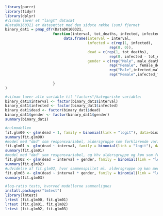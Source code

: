 ```r
library(purrr)
library(tidyr) 
library(dplyr)
#Vi/man laver et "langt" datasæt
#DataDK160321 er datasættet med den sidste række (sum) fjernet
binary_dat1 = pmap_dfr(DataDK160321, 
                      function(interval, tot_deaths, infected, infected_male,infected_fem, male_deaths, female_deaths,...) {
                           data.frame(interval = interval,
                                      infected = c(rep(1, infected),
                                                rep(0, 0)),
                                      dead = c(rep(1, tot_deaths),
                                                rep(0, infected - tot_deaths)),
                                      gender = c(rep("Male", male_deaths),
                                                rep("Female", female_deaths),
                                                rep("Male",infected_male-male_deaths),
                                                rep("Female",infected_fem-female_deaths)))
                                     
                      }
)
```
```r
#vi/man laver alle variable til "factors"/kategoriske variable:
binary_dat1$interval <- factor(binary_dat1$interval)
binary_dat1$infected <- factor(binary_dat1$infected)
binary_dat1$dead <- factor(binary_dat1$dead)
binary_dat1$gender <- factor(binary_dat1$gender)
summary(binary_dat1)
```
```r
#nulmodellen
fit.glm00 <- glm(dead ~ 1, family = binomial(link = "logit"), data=binary_dat1)
summary(fit.glm00)
#model med "død" som responsvariabel, aldersgruppe som forklarende variabel
fit.glm01 <- glm(dead ~ interval, family = binomial(link = "logit"), data=binary_dat1)
summary(fit.glm01)
#model med "død" som responsvariabel, og hhv aldersgruppe og køn som forklarende variable
fit.glm02 <- glm(dead ~ interval + gender, family = binomial(link = "logit"), data=binary_dat1)
summary(fit.glm02)
#udvidelse af fit.glm02, hvor sammenspillet ml. aldersgruppe og køn medtages
fit.glm03 <- glm(dead ~ interval * gender, family = binomial(link = "logit"), data=binary_dat1)
summary(fit.glm03)
```
```r
#log-ratio tests, hvorved modellerne sammenlignes
install.packages("lmtest")
library(lmtest)
lrtest (fit.glm00, fit.glm01)
lrtest (fit.glm01, fit.glm02)
lrtest (fit.glm02, fit.glm03)
```

